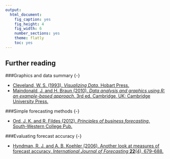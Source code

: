 ```yaml
---
output: 
  html_document: 
    fig_caption: yes
    fig_height: 4
    fig_width: 6
    number_sections: yes
    theme: flatly
    toc: yes
---
```

## Further reading

###Graphics and data summary {-}

-   [Cleveland, W. S. (1993). *Visualizing Data*. Hobart
    Press.](http://www.amazon.com/Visualizing-Data-William-S-Cleveland/dp/0963488406?tag=ote09-20)
-   [Maindonald, J. and H. Braun (2010). *Data analysis and graphics
    using R: an example-based approach*. 3rd ed. Cambridge, UK:
    Cambridge University
    Press.](http://www.amazon.com/Data-Analysis-Graphics-Using-Example-Based/dp/0521762936?tag=ote09-20)

###Simple forecasting methods {-}

-   [Ord, J. K. and R. Fildes (2012). *Principles of business
    forecasting*. South-Western College
    Pub.](http://www.amazon.com/Principles-Business-Forecasting-Keith-Ord/dp/0324311273?tag=ote09-20)

###Evaluating forecast accuracy {-}

-   [Hyndman, R. J. and A. B. Koehler (2006). Another look at measures
    of forecast accuracy. *International Journal of Forecasting*
    **22**(4),
    679–688.](http://robjhyndman.com/papers/another-look-at-measures-of-forecast-accuracy/)
    
